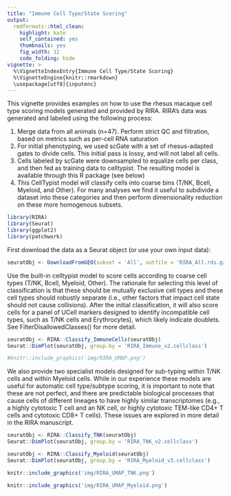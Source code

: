 ```yaml
---
title: "Immune Cell Type/State Scoring"
output:
  rmdformats::html_clean:
    highlight: kate
    self_contained: yes
    thumbnails: yes
    fig_width: 12
    code_folding: hide
vignette: >
  %\VignetteIndexEntry{Immune Cell Type/State Scoring}
  %\VignetteEngine{knitr::rmarkdown}
  \usepackage[utf8]{inputenc}
---
```


This vignette provides examples on how to use the rhesus macaque cell type scoring models generated and provided by RIRA. RIRA's data was generated and labeled using the following process:

1) Merge data from all animals (n=47). Perform strict QC and filtration, based on metrics such as per-cell RNA saturation
2) For initial phenotyping, we used scGate with a set of rhesus-adapted gates to divide cells. This initial pass is lossy, and will not label all cells.
3) Cells labeled by scGate were downsampled to equalize cells per class, and then fed as training data to celltypist. The resulting model is available through this R package (see below)
4) This CellTypist model will classify cells into coarse bins (T/NK, Bcell, Myeloid, and Other). For many analyses we find it useful to subdivide a dataset into these categories and then perform dimensionality reduction on these more homogenous subsets.

```r

library(RIRA)
library(Seurat)
library(ggplot2)
library(patchwork)

```
First download the data as a Seurat object (or use your own input data):

```r
seuratObj <- DownloadFromGEO(subset = 'All', outfile = 'RIRA_All.rds.gz')
```

Use the built-in celltypist model to score cells according to coarse cell types (T/NK, Bcell, Myeloid, Other). The rationale for selecting this level of classification is that these should be mutually exclusive cell types and these cell types should robustly separate (i.e., other factors that impact cell state should not cause collisions). After the initial classification, it will also score cells for a panel of UCell markers designed to identify incompatible cell types, such as T/NK cells and Erythrocytes), which likely indicate doublets. See FilterDisallowedClasses() for more detail.

```r

seuratObj <- RIRA::Classify_ImmuneCells(seuratObj)
Seurat::DimPlot(seuratObj, group.by = 'RIRA_Immune_v2.cellclass')

```

```r
#knitr::include_graphics('img/RIRA_UMAP.png')
```

We also provide two specialist models designed for sub-typing within T/NK cells and within Myeloid cells. While in our experience these models are useful for automatic cell type/subtype scoring, it is important to note that these are not perfect, and there are predictable biological processes that cause cells of different lineages to have highly similar transcriptomes (e.g., a highly cytotoxic T cell and an NK cell, or highly cytotoxic TEM-like CD4+ T cells and cytotoxic CD8+ T cells). These issues are explored in more detail in the RIRA manuscript.

```r

seuratObj <- RIRA::Classify_TNK(seuratObj)
Seurat::DimPlot(seuratObj, group.by = 'RIRA_TNK_v2.cellclass')

seuratObj <- RIRA::Classify_Myeloid(seuratObj)
Seurat::DimPlot(seuratObj, group.by = 'RIRA_Myeloid_v3.cellclass')

```

```r
knitr::include_graphics('img/RIRA_UMAP_TNK.png')
```
```r
knitr::include_graphics('img/RIRA_UMAP_Myeloid.png')
```